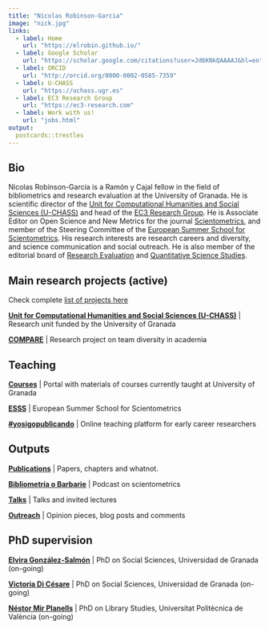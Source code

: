 ```yaml
---
title: "Nicolas Robinson-Garcia"
image: "nick.jpg"
links:
  - label: Home
    url: "https://elrobin.github.io/"
  - label: Google Scholar
    url: "https://scholar.google.com/citations?user=Jd6KNkQAAAAJ&hl=en"
  - label: ORCID
    url: "http://orcid.org/0000-0002-0585-7359"
  - label: U-CHASS
    url: "https://uchass.ugr.es"
  - label: EC3 Research Group
    url: "https://ec3-research.com" 
  - label: Work with us!
    url: "jobs.html"
output:
  postcards::trestles
---
```

 
## Bio

Nicolas Robinson-Garcia is a Ramón y Cajal fellow in the field of bibliometrics and research evaluation at the University of Granada. He is scientific director of the [Unit for Computational Humanities and Social Sciences (U-CHASS)](https://uchass.ugr.es) and head of the [EC3 Research Group](https://ec3-research.com). He is Associate Editor on Open Science and New Metrics for the journal [Scientometrics](https://www.springer.com/journal/11192), and member of the Steering Committee of the [European Summer School for Scientometrics](https://esss.info). His research interests are research careers and diversity, and science communication and social outreach. He is also member of the editorial board of [Research Evaluation](https://academic.oup.com/rev/) and [Quantitative Science Studies](https://direct.mit.edu/qss).

## Main research projects (active)

Check complete [list of projects here](projects.html)

**[Unit for Computational Humanities and Social Sciences (U-CHASS)](https://uchass.ugr.es)** | Research unit funded by the University of Granada

**[COMPARE](https://compare-project.eu)** | Research project on team diversity in academia

## Teaching

**[Courses](https://sites.google.com/go.ugr.es/nrobinsongarcia-docencia)** | Portal with materials of courses currently taught at University of Granada

**[ESSS](https://esss.info)** | European Summer School for Scientometrics

**[#yosigopublicando](https://yosigopublicando.ugr.es)** | Online teaching platform for early career researchers

## Outputs

**[Publications](pubs.html)** | Papers, chapters and whatnot.

**[Bibliometría o Barbarie](https://ec3-research.com/podcast/)** | Podcast on scientometrics

**[Talks](talks.html)** | Talks and invited lectures

**[Outreach](outreach.html)** | Opinion pieces, blog posts and comments

## PhD supervision

**[Elvira González-Salmón](https://sites.google.com/go.ugr.es/egonzalezsalmon)** | PhD on Social Sciences, Universidad de Granada (on-going)

**[Victoria Di Césare](https://sites.google.com/view/vdicesare)** | PhD on Social Sciences, Universidad de Granada (on-going)

**[Néstor Mir Planells](https://nestormirplanells.wordpress.com/)** | PhD on Library Studies, Universitat Politècnica de València (on-going)